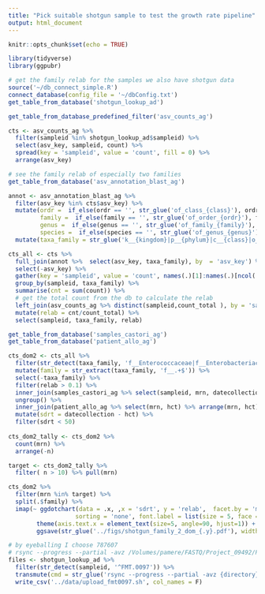```yaml
---
title: "Pick suitable shotgun sample to test the growth rate pipeline"
output: html_document
---
```


```r
knitr::opts_chunk$set(echo = TRUE)
```

```r
library(tidyverse)
library(ggpubr)
```

```r
# get the family relab for the samples we also have shotgun data
source('~/db_connect_simple.R')
connect_database(config_file = '~/dbConfig.txt')
get_table_from_database('shotgun_lookup_ad')

get_table_from_database_predefined_filter('asv_counts_ag')

```

```r
cts <- asv_counts_ag %>% 
  filter(sampleid %in% shotgun_lookup_ad$sampleid) %>% 
  select(asv_key, sampleid, count) %>% 
  spread(key = 'sampleid', value = 'count', fill = 0) %>% 
  arrange(asv_key)  

# see the family relab of especially two families
get_table_from_database('asv_annotation_blast_ag')

annot <- asv_annotation_blast_ag %>% 
  filter(asv_key %in% cts$asv_key) %>% 
  mutate(ordr =  if_else(ordr == '', str_glue('of_class_{class}'), ordr),
         family =  if_else(family == '', str_glue('of_order_{ordr}'), family),
         genus =  if_else(genus == '', str_glue('of_family_{family}'), genus),
         species =  if_else(species == '', str_glue('of_genus_{genus}'), species)) %>% 
  mutate(taxa_family = str_glue('k__{kingdom}|p__{phylum}|c__{class}|o__{ordr}|f__{family}'))

cts_all <- cts %>% 
  full_join(annot %>%  select(asv_key, taxa_family), by  = 'asv_key') %>% 
  select(-asv_key) %>% 
  gather(key = 'sampleid', value = 'count', names(.)[1]:names(.)[ncol(.) - 1]) %>% 
  group_by(sampleid, taxa_family) %>% 
  summarise(cnt = sum(count)) %>% 
  # get the total count from the db to calculate the relab
  left_join(asv_counts_ag %>% distinct(sampleid,count_total ), by = 'sampleid') %>% 
  mutate(relab = cnt/count_total) %>% 
  select(sampleid, taxa_family, relab) 

get_table_from_database('samples_castori_ag')
get_table_from_database('patient_allo_ag')

cts_dom2 <- cts_all %>% 
  filter(str_detect(taxa_family, 'f__Enterococcaceae|f__Enterobacteriaceae')) %>% 
  mutate(family = str_extract(taxa_family, 'f__.+$')) %>% 
  select(-taxa_family) %>% 
  filter(relab > 0.1) %>% 
  inner_join(samples_castori_ag %>% select(sampleid, mrn, datecollection)) %>% 
  ungroup() %>% 
  inner_join(patient_allo_ag %>% select(mrn, hct) %>% arrange(mrn, hct) %>% distinct(mrn, .keep_all = T)) %>% 
  mutate(sdrt = datecollection - hct) %>% 
  filter(sdrt < 50)
  
cts_dom2_tally <- cts_dom2 %>% 
  count(mrn) %>% 
  arrange(-n)

target <- cts_dom2_tally %>% 
  filter( n > 10) %>% pull(mrn)

```

```r
cts_dom2 %>% 
  filter(mrn %in% target) %>% 
  split(.$family) %>% 
  imap(~ ggdotchart(data = .x, ,x = 'sdrt', y = 'relab',  facet.by = 'mrn',  add = "segments",
                   sorting = 'none', font.label = list(size = 5, face = "plain")) +
        theme(axis.text.x = element_text(size=5, angle=90, hjust=1)) +
        ggsave(str_glue('../figs/shotgun_family_2_dom_{.y}.pdf'), width = 15, height = 7))
```

```r
# by eyeballing I choose 787607
# rsync --progress --partial -avz /Volumes/pamere/FASTQ/Project_09492/PITT_0323/Sample_2065D_IGO_09492_4 daia1@lilac.mskcc.org:~/my_workdir/samples/Jonas
files <- shotgun_lookup_ad %>% 
  filter(str_detect(sampleid, '^FMT.0097')) %>% 
  transmute(cmd = str_glue('rsync --progress --partial -avz {directory} daia1@lilac.mskcc.org:~/my_workdir/samples')) %>% 
  write_csv('../data/upload_fmt0097.sh', col_names = F)
```

